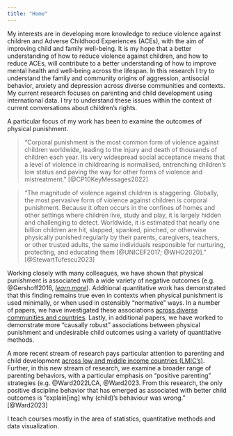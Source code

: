 ```yaml
---
title: "Home"
---
```


My interests are in developing more knowledge to reduce violence against children and Adverse Childhood Experiences (ACEs), with the aim of improving child and family well-being. It is my hope that a better understanding of how to reduce violence against children, and how to reduce ACEs, will contribute to a better understanding of how to improve mental health and well-being across the lifespan. In this research I try to understand the family and community origins of aggression, antisocial behavior, anxiety and depression across diverse communities and contexts. My current research focuses on parenting and child development using international data. I try to understand these issues within the context of current conversations about children’s rights.

A particular focus of my work has been to examine the outcomes of physical punishment. 

> "Corporal punishment is the most common form of violence against children worldwide, leading to the injury and death of thousands of children each year. Its very widespread social acceptance means that a level of violence in childrearing is normalised, entrenching children’s low status and paving the way for other forms of violence and mistreatment." [@CP10KeyMessages2022]

> "The magnitude of violence against children is staggering. Globally, the most pervasive form of violence against children is corporal punishment. Because it often occurs in the confines of homes and other settings where children live, study and play, it is largely hidden and challenging to detect. Worldwide, it is estimated that nearly one billion children are hit, slapped, spanked, pinched, or otherwise physically punished regularly by their parents, caregivers, teachers, or other trusted adults, the same individuals responsible for nurturing, protecting, and educating them [@UNICEF2017; @WHO2020]." [@StewartTufescu2023]

Working closely with many colleagues, we have shown that physical punishment is associated with a wide variety of negative outcomes (e.g. @Gershoff2016, [*learn more*](https://agrogan1.github.io/research.html#meta-analysis-of-research-on-corporal-punishment)). Additional quantitative work has demonstrated that this finding remains true even in contexts when physical punishment is used minimally, or when used in ostensibly "normative" ways. In a number of papers, we have investigated these associations [across diverse communities and countries](research.qmd). Lastly, in additional papers, we have worked to demonstrate more "causally robust" associations between physical punishment and undesirable child outcomes using a variety of quantitative methods.

A more recent stream of research pays particular attention to parenting and child development [across low and middle income countries (LMIC's)](https://agrogan1.github.io/research.html#multiple-indicator-cluster-surveys-mics-unicef-data). Further, in this new stream of research, we examine a broader range of parenting behaviors, with a particular emphasis on "positive parenting" strategies (e.g. @Ward2022LCA, @Ward2023. From this research, the only positive discipline behavior that has emerged as associated with better child outcomes is "explain[ing] why (child)’s behaviour was wrong." [@Ward2023]

I teach courses mostly in the area of statistics, quantitative methods and data visualization.
